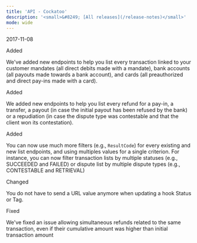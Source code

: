 ```yaml
---
title: 'API - Cockatoo'  
description: '<small>&#8249; [All releases](/release-notes)</small>'
mode: wide
---
```

<span class="date">2017-11-08</span>  
  
  
<div class="pill pill-green">Added</div>  
  

We've added new endpoints to help you list every transaction linked to your customer mandates (all direct debits made with a mandate), bank accounts (all payouts made towards a bank account), and cards (all preauthorized and direct pay-ins made with a card).  
<div class="pill pill-green">Added</div>  
  

We added new endpoints to help you list every refund for a pay-in, a transfer, a payout (in case the initial payout has been refused by the bank) or a repudiation (in case the dispute type was contestable and that the client won its contestation).  
<div class="pill pill-green">Added</div>  
  

You can now use much more filters (e.g., `ResultCode`) for every existing and new list endpoints, and using multiples values for a single criterion. For instance, you can now filter transaction lists by multiple statuses (e.g., SUCCEEDED and FAILED) or dispute list by multiple dispute types (e.g., CONTESTABLE and RETRIEVAL)  
<div class="pill pill-blue">Changed</div>
  

You do not have to send a URL value anymore when updating a hook Status or Tag.  
<div class="pill pill-orange">Fixed</div>  
  

We've fixed an issue allowing simultaneous refunds related to the same transaction, even if their cumulative amount was higher than initial transaction amount